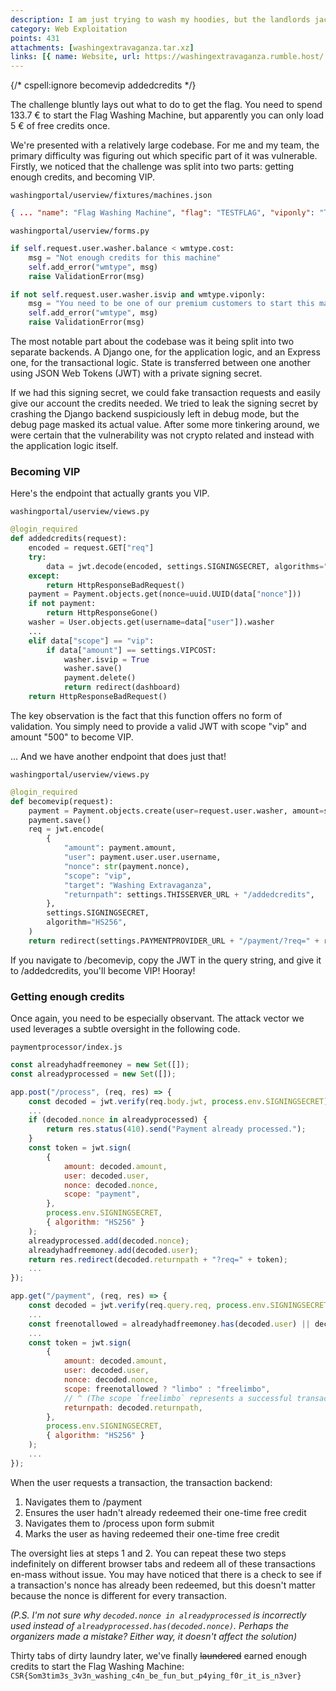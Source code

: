 ```yaml
---
description: I am just trying to wash my hoodies, but the landlords jacked the prices!
category: Web Exploitation
points: 431
attachments: [washingextravaganza.tar.xz]
links: [{ name: Website, url: https://washingextravaganza.rumble.host/ }]
---
```

{/* cspell:ignore becomevip addedcredits */}

The challenge bluntly lays out what to do to get the flag. You need to spend 133.7 € to start the Flag Washing Machine, but apparently you can only load 5 € of free credits once.

We're presented with a relatively large codebase. For me and my team, the primary difficulty was figuring out which specific part of it was vulnerable. Firstly, we noticed that the challenge was split into two parts: getting enough credits, and becoming VIP.

`washingportal/userview/fixtures/machines.json`

```json
{ ... "name": "Flag Washing Machine", "flag": "TESTFLAG", "viponly": "True"}
```

`washingportal/userview/forms.py`

```py
if self.request.user.washer.balance < wmtype.cost:
    msg = "Not enough credits for this machine"
    self.add_error("wmtype", msg)
    raise ValidationError(msg)

if not self.request.user.washer.isvip and wmtype.viponly:
    msg = "You need to be one of our premium customers to start this machine!"
    self.add_error("wmtype", msg)
    raise ValidationError(msg)
```

The most notable part about the codebase was it being split into two separate backends. A Django one, for the application logic, and an Express one, for the transactional logic. State is transferred between one another using JSON Web Tokens (JWT) with a private signing secret.

If we had this signing secret, we could fake transaction requests and easily give our account the credits needed. We tried to leak the signing secret by crashing the Django backend suspiciously left in debug mode, but the debug page masked its actual value. After some more tinkering around, we were certain that the vulnerability was not crypto related and instead with the application logic itself.

### Becoming VIP

Here's the endpoint that actually grants you VIP.

`washingportal/userview/views.py`

```py
@login_required
def addedcredits(request):
    encoded = request.GET["req"]
    try:
        data = jwt.decode(encoded, settings.SIGNINGSECRET, algorithms="HS256")
    except:
        return HttpResponseBadRequest()
    payment = Payment.objects.get(nonce=uuid.UUID(data["nonce"]))
    if not payment:
        return HttpResponseGone()
    washer = User.objects.get(username=data["user"]).washer
    ...
    elif data["scope"] == "vip":
        if data["amount"] == settings.VIPCOST:
            washer.isvip = True
            washer.save()
            payment.delete()
            return redirect(dashboard)
    return HttpResponseBadRequest()
```

The key observation is the fact that this function offers no form of validation. You simply need to provide a valid JWT with scope "vip" and amount "500" to become VIP.

... And we have another endpoint that does just that!

`washingportal/userview/views.py`

```py
@login_required
def becomevip(request):
    payment = Payment.objects.create(user=request.user.washer, amount=settings.VIPCOST)
    payment.save()
    req = jwt.encode(
        {
            "amount": payment.amount,
            "user": payment.user.user.username,
            "nonce": str(payment.nonce),
            "scope": "vip",
            "target": "Washing Extravaganza",
            "returnpath": settings.THISSERVER_URL + "/addedcredits",
        },
        settings.SIGNINGSECRET,
        algorithm="HS256",
    )
    return redirect(settings.PAYMENTPROVIDER_URL + "/payment/?req=" + req)
```

If you navigate to /becomevip, copy the JWT in the query string, and give it to /addedcredits, you'll become VIP! Hooray!

### Getting enough credits

Once again, you need to be especially observant. The attack vector we used leverages a subtle oversight in the following code.

`paymentprocessor/index.js`

```js
const alreadyhadfreemoney = new Set([]);
const alreadyprocessed = new Set([]);

app.post("/process", (req, res) => {
    const decoded = jwt.verify(req.body.jwt, process.env.SIGNINGSECRET);
    ...
    if (decoded.nonce in alreadyprocessed) {
        return res.status(410).send("Payment already processed.");
    }
    const token = jwt.sign(
        {
            amount: decoded.amount,
            user: decoded.user,
            nonce: decoded.nonce,
            scope: "payment",
        },
        process.env.SIGNINGSECRET,
        { algorithm: "HS256" }
    );
    alreadyprocessed.add(decoded.nonce);
    alreadyhadfreemoney.add(decoded.user);
    return res.redirect(decoded.returnpath + "?req=" + token);
    ...
});

app.get("/payment", (req, res) => {
    const decoded = jwt.verify(req.query.req, process.env.SIGNINGSECRET);
    ...
    const freenotallowed = alreadyhadfreemoney.has(decoded.user) || decoded.amount > freemoney_limit;
    ...
    const token = jwt.sign(
        {
            amount: decoded.amount,
            user: decoded.user,
            nonce: decoded.nonce,
            scope: freenotallowed ? "limbo" : "freelimbo",
            // ^ (The scope `freelimbo` represents a successful transaction and `limbo` an unsuccessful one.)
            returnpath: decoded.returnpath,
        },
        process.env.SIGNINGSECRET,
        { algorithm: "HS256" }
    );
    ...
});
```

When the user requests a transaction, the transaction backend:

1. Navigates them to /payment
2. Ensures the user hadn't already redeemed their one-time free credit
3. Navigates them to /process upon form submit
4. Marks the user as having redeemed their one-time free credit

The oversight lies at steps 1 and 2. You can repeat these two steps indefinitely on different browser tabs and redeem all of these transactions en-mass without issue. You may have noticed that there is a check to see if a transaction's nonce has already been redeemed, but this doesn't matter because the nonce is different for every transaction.

*(P.S. I'm not sure why `decoded.nonce in alreadyprocessed` is incorrectly used instead of `alreadyprocessed.has(decoded.nonce)`. Perhaps the organizers made a mistake? Either way, it doesn't affect the solution)*

Thirty tabs of dirty laundry later, we've finally ~~laundered~~ earned enough credits to start the Flag Washing Machine: `CSR{Som3tim3s_3v3n_washing_c4n_be_fun_but_p4ying_f0r_it_is_n3ver}`

